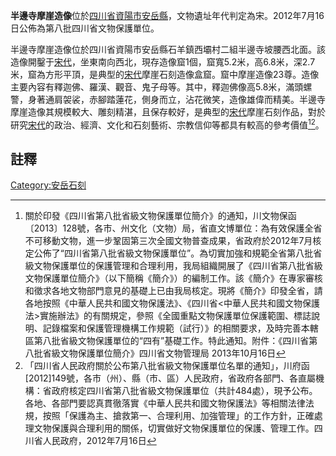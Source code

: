 {{msg:四川省文物保護單位
|名稱 = 半邊寺摩崖造像
|編號 = 365
|圖片 = 
|級別 = S8
|分類 = 
|時代 = [[宋代|宋代]]
|地点 = [[四川省|四川省]][[資陽市|資陽市]][[安岳縣|安岳縣]]
|坐標 =
|登錄 = 2012年7月16日
}}
'''半邊寺摩崖造像'''位於[[四川省|四川省]][[資陽市|資陽市]][[安岳縣|安岳縣]]，文物遺址年代判定為宋。2012年7月16日公佈為第八批四川省文物保護單位。

半邊寺摩崖造像位於四川省資陽市安岳縣石羊鎮西壩村二組半邊寺坡腰西北面。該造像開鑿于[[宋代|宋代]]，坐東南向西北，現存造像窟1個，窟寬5.2米，高6.8米，深2.7米，窟為方形平頂，是典型的[[宋代|宋代]]摩崖石刻造像盒窟。窟中摩崖造像23尊。造像主要內容有釋迦佛、羅漢、觀音、鬼子母等。其中，釋迦佛像高5.8米，滿頭螺警，身著通肩袈裟，赤腳踏蓮花，側身而立，沾花微笑，造像雄偉而精美。半邊寺摩崖造像其規模較大、雕刻精湛，且保存較好，是典型的[[宋代|宋代]]摩崖石刻作品，對於研究[[宋代|宋代]]的政治、經濟、文化和石刻藝術、宗教信仰等都具有較高的參考價值<ref>關於印發《四川省第八批省級文物保護單位簡介》的通知，川文物保函〔2013〕128號，各市、州文化（文物）局，省直文博單位：為有效保護全省不可移動文物，進一步鞏固第三次全國文物普查成果，省政府於2012年7月核定公佈了“四川省第八批省級文物保護單位”。為切實加強和規範全省第八批省級文物保護單位的保護管理和合理利用，我局組織開展了《四川省第八批省級文物保護單位簡介》（以下簡稱《簡介》）的編制工作。該《簡介》在專家審核和徵求各地文物部門意見的基礎上已由我局核定。現將《簡介》印發全省，請各地按照《中華人民共和國文物保護法》、《四川省<中華人民共和國文物保護法>實施辦法》的有關規定，參照《全國重點文物保護單位保護範圍、標誌說明、記錄檔案和保護管理機構工作規範（試行）》的相關要求，及時完善本轄區第八批省級文物保護單位的“四有”基礎工作。特此通知。附件：《四川省第八批省級文物保護單位簡介》四川省文物管理局  2013年10月16日</ref><ref>「四川省人民政府關於公布第八批省級文物保護單位名單的通知」，川府函[2012]149號，各市（州）、縣（市、區）人民政府，省政府各部門、各直屬機構：省政府核定四川省第八批省級文物保護單位（共計484處），現予公布。各地、各部門要認真貫徹落實《中華人民共和國文物保護法》等相關法律法規，按照「保護為主、搶救第一、合理利用、加強管理」的工作方針，正確處理文物保護與合理利用的關係，切實做好文物保護單位的保護、管理工作。四川省人民政府，2012年7月16日</ref>。
==註釋==
{{reflist}}

[[Category:安岳石刻|Category:安岳石刻]]